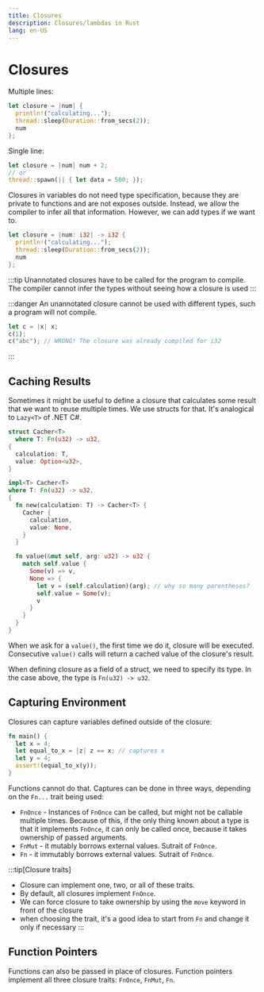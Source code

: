 ```yaml
---
title: Closures
description: Closures/lambdas in Rust
lang: en-US
---
```



# Closures

Multiple lines:

```rust
let closure = |num| {
  println!("calculating...");
  thread::sleep(Duration::from_secs(2));
  num
};
```

Single line:

```rust
let closure = |num| num + 2;
// or
thread::spawn(|| { let data = 500; });
```

Closures in variables do not need type specification, because they are private
to functions and are not exposes outside. Instead, we allow the compiler to
infer all that information. However, we can add types if we want to.

```rust
let closure = |num: i32| -> i32 {
  println!("calculating...");
  thread::sleep(Duration::from_secs(2));
  num
};
```

:::tip
Unannotated closures have to be called for the program to compile. The compiler
cannot infer the types without seeing how a closure is used
:::

:::danger
An unannotated closure cannot be used with different types, such a program will
not compile.

````rust
let c = |x| x;
c(1);
c("abc"); // WRONG! The closure was already compiled for i32
````
:::

## Caching Results

Sometimes it might be useful to define a closure that calculates some result that
we want to reuse multiple times. We use structs for that.
It's analogical to `Lazy<T>` of .NET C#.

```rust
struct Cacher<T>
  where T: Fn(u32) -> u32,
{
  calculation: T,
  value: Option<u32>,
}

impl<T> Cacher<T>
where T: Fn(u32) -> u32,
{
  fn new(calculation: T) -> Cacher<T> {
    Cacher {
      calculation,
      value: None,
    }
  }

  fn value(&mut self, arg: u32) -> u32 {
    match self.value {
      Some(v) => v,
      None => {
        let v = (self.calculation)(arg); // why so many parentheses?
        self.value = Some(v);
        v
      }
    }
  }
}
```

When we ask for a `value()`, the first time we do it, closure will be executed.
Consecutive `value()` calls will return a cached value of the closure's result.

When defining closure as a field of a struct, we need to specify its type. In
the case above, the type is `Fn(u32) -> u32`.

## Capturing Environment

Closures can capture variables defined outside of the closure:

```rust
fn main() {
  let x = 4;
  let equal_to_x = |z| z == x; // captures x
  let y = 4;
  assert!(equal_to_x(y));
}
```

Functions cannot do that. Captures can be done in three ways, depending on the
`Fn...` trait being used:

- `FnOnce` - Instances of `FnOnce` can be called, but might not be callable
  multiple times. Because of this, if the only thing known about a type is that
  it implements `FnOnce`, it can only be called once, because it takes ownership
  of passed arguments.
- `FnMut` - it mutably borrows external values. Sutrait of `FnOnce`.
- `Fn` - it immutably borrows external values. Sutrait of `FnOnce`.

:::tip[Closure traits]
- Closure can implement one, two, or all of these traits.
- By default, all closures implement `FnOnce`.
- We can force closure to take ownership by using the `move` keyword in front of
  the closure
- when choosing the trait, it's a good idea to start from `Fn` and change it
  only if necessary
:::

## Function Pointers

Functions can also be passed in place of closures. Function pointers implement
all three closure traits: `FnOnce`, `FnMut`, `Fn`.